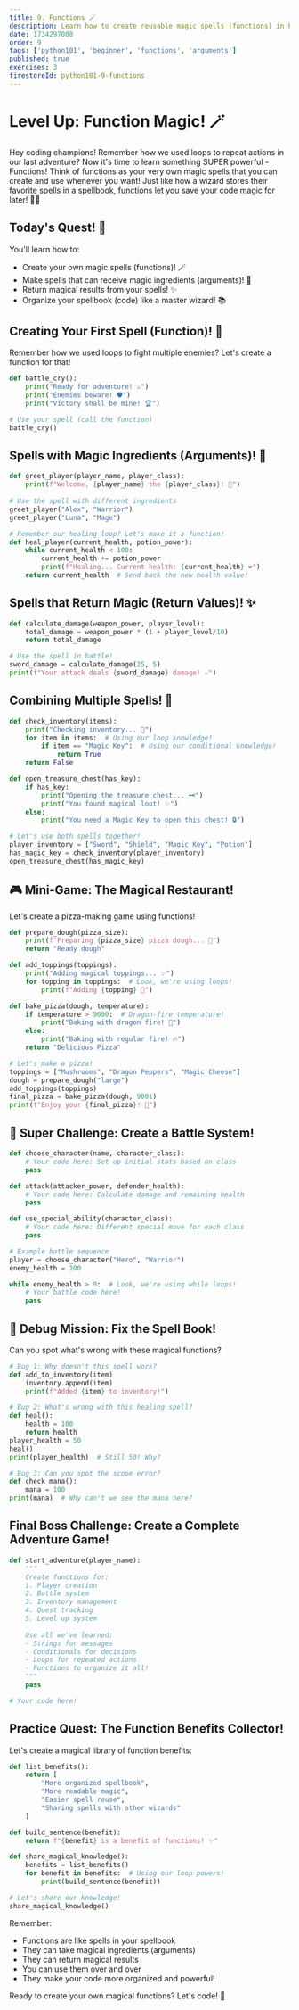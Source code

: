 ```yaml
---
title: 9. Functions 🪄
description: Learn how to create reusable magic spells (functions) in Python!
date: 1734297008
order: 9
tags: ['python101', 'beginner', 'functions', 'arguments']
published: true
exercises: 3
firestoreId: python101-9-functions
---
```


# Level Up: Function Magic! 🪄

Hey coding champions! Remember how we used loops to repeat actions in our last adventure? Now it's time to learn something SUPER powerful - Functions! Think of functions as your very own magic spells that you can create and use whenever you want! Just like how a wizard stores their favorite spells in a spellbook, functions let you save your code magic for later! 🧙‍♂️

## Today's Quest! 🎯
You'll learn how to:
- Create your own magic spells (functions)! 🪄
- Make spells that can receive magic ingredients (arguments)! 🧪
- Return magical results from your spells! ✨
- Organize your spellbook (code) like a master wizard! 📚

## Creating Your First Spell (Function)! 🎯

Remember how we used loops to fight multiple enemies? Let's create a function for that!

```python showLineNumbers
def battle_cry():
    print("Ready for adventure! ⚔️")
    print("Enemies beware! 🛡️")
    print("Victory shall be mine! 🏆")

# Use your spell (call the function)
battle_cry()
```

## Spells with Magic Ingredients (Arguments)! 🧪

```python showLineNumbers
def greet_player(player_name, player_class):
    print(f"Welcome, {player_name} the {player_class}! 🌟")
    
# Use the spell with different ingredients
greet_player("Alex", "Warrior")
greet_player("Luna", "Mage")

# Remember our healing loop? Let's make it a function!
def heal_player(current_health, potion_power):
    while current_health < 100:
        current_health += potion_power
        print(f"Healing... Current health: {current_health} ❤️")
    return current_health  # Send back the new health value!
```

## Spells that Return Magic (Return Values)! ✨

```python showLineNumbers
def calculate_damage(weapon_power, player_level):
    total_damage = weapon_power * (1 + player_level/10)
    return total_damage

# Use the spell in battle!
sword_damage = calculate_damage(25, 5)
print(f"Your attack deals {sword_damage} damage! ⚔️")
```

## Combining Multiple Spells! 🔮

```python showLineNumbers
def check_inventory(items):
    print("Checking inventory... 🎒")
    for item in items:  # Using our loop knowledge!
        if item == "Magic Key":  # Using our conditional knowledge!
            return True
    return False

def open_treasure_chest(has_key):
    if has_key:
        print("Opening the treasure chest... 🗝️")
        print("You found magical loot! ✨")
    else:
        print("You need a Magic Key to open this chest! 🔒")

# Let's use both spells together!
player_inventory = ["Sword", "Shield", "Magic Key", "Potion"]
has_magic_key = check_inventory(player_inventory)
open_treasure_chest(has_magic_key)
```

## 🎮 Mini-Game: The Magical Restaurant!

Let's create a pizza-making game using functions!

```python showLineNumbers
def prepare_dough(pizza_size):
    print(f"Preparing {pizza_size} pizza dough... 🥟")
    return "Ready dough"

def add_toppings(toppings):
    print("Adding magical toppings... ✨")
    for topping in toppings:  # Look, we're using loops!
        print(f"Adding {topping} 🧪")

def bake_pizza(dough, temperature):
    if temperature > 9000:  # Dragon-fire temperature!
        print("Baking with dragon fire! 🐲")
    else:
        print("Baking with regular fire! 🔥")
    return "Delicious Pizza"

# Let's make a pizza!
toppings = ["Mushrooms", "Dragon Peppers", "Magic Cheese"]
dough = prepare_dough("large")
add_toppings(toppings)
final_pizza = bake_pizza(dough, 9001)
print(f"Enjoy your {final_pizza}! 🍕")
```

## 🌟 Super Challenge: Create a Battle System!

```python showLineNumbers
def choose_character(name, character_class):
    # Your code here: Set up initial stats based on class
    pass

def attack(attacker_power, defender_health):
    # Your code here: Calculate damage and remaining health
    pass

def use_special_ability(character_class):
    # Your code here: Different special move for each class
    pass

# Example battle sequence
player = choose_character("Hero", "Warrior")
enemy_health = 100

while enemy_health > 0:  # Look, we're using while loops!
    # Your battle code here!
    pass
```

## 🎯 Debug Mission: Fix the Spell Book!

Can you spot what's wrong with these magical functions?

```python showLineNumbers
# Bug 1: Why doesn't this spell work?
def add_to_inventory(item)
    inventory.append(item)
    print(f"Added {item} to inventory!")

# Bug 2: What's wrong with this healing spell?
def heal():
    health = 100
    return health
player_health = 50
heal()
print(player_health)  # Still 50! Why?

# Bug 3: Can you spot the scope error?
def check_mana():
    mana = 100
print(mana)  # Why can't we see the mana here?
```

## Final Boss Challenge: Create a Complete Adventure Game!

```python showLineNumbers
def start_adventure(player_name):
    """
    Create functions for:
    1. Player creation
    2. Battle system
    3. Inventory management
    4. Quest tracking
    5. Level up system
    
    Use all we've learned:
    - Strings for messages
    - Conditionals for decisions
    - Loops for repeated actions
    - Functions to organize it all!
    """
    pass

# Your code here!
```

## Practice Quest: The Function Benefits Collector!

Let's create a magical library of function benefits:

```python showLineNumbers
def list_benefits():
    return [
        "More organized spellbook",
        "More readable magic",
        "Easier spell reuse",
        "Sharing spells with other wizards"
    ]

def build_sentence(benefit):
    return f"{benefit} is a benefit of functions! ✨"

def share_magical_knowledge():
    benefits = list_benefits()
    for benefit in benefits:  # Using our loop powers!
        print(build_sentence(benefit))

# Let's share our knowledge!
share_magical_knowledge()
```

Remember:
- Functions are like spells in your spellbook
- They can take magical ingredients (arguments)
- They can return magical results
- You can use them over and over
- They make your code more organized and powerful!

Ready to create your own magical functions? Let's code! 🚀